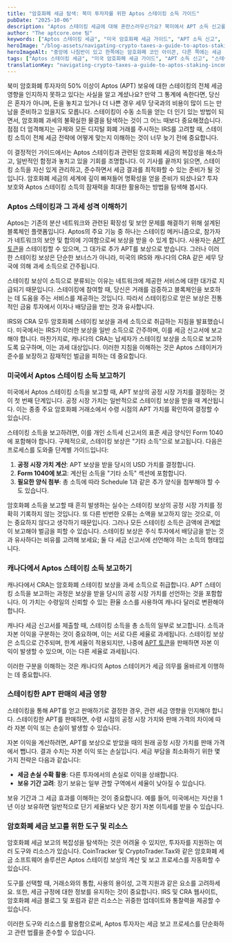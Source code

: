 ```yaml
---
title: "암호화폐 세금 탐색: 북미 투자자를 위한 Aptos 스테이킹 소득 가이드"
pubDate: "2025-10-06"
description: "Aptos 스테이킹 세금에 대해 혼란스러우신가요? 북미에서 APT 소득 신고를 마스터하기 위한 필수 팁을 지금 확인하세요—이 중요한 암호화폐 세금 가이드를 놓치지 마세요!"
author: "The aptcore.one 팀"
keywords: ["Aptos 스테이킹 세금", "미국 암호화폐 세금 가이드", "APT 소득 신고", "스테이킹 세금 영향"]
heroImage: "/blog-assets/navigating-crypto-taxes-a-guide-to-aptos-staking-income-for-north-american-investors.jpg"
heroImageAlt: "중앙에 나침반이 있고 한쪽에는 암호화폐 코인 아이콘, 다른 쪽에는 세금 문서 아이콘이 있는 일러스트레이션. 나침반은 안내를 상징하고, 암호화폐 코인은 디지털 화폐를, 세금 문서는 재정적 의무나 세금 준비를 나타냅니다."
tags: ["Aptos 스테이킹 세금", "미국 암호화폐 세금 가이드", "APT 소득 신고", "스테이킹 세금 영향"]
translationKey: "navigating-crypto-taxes-a-guide-to-aptos-staking-income-for-north-american-investors"
---
```


북미 암호화폐 투자자의 50% 이상이 Aptos (APT) 보유에 대한 스테이킹의 전체 세금 영향을 인지하지 못하고 있다는 사실을 알고 계셨나요? 만약 그 통계에 속한다면, 당신은 혼자가 아니며, 돈을 놓치고 있거나 더 나쁜 경우 세무 당국과의 비용이 많이 드는 만남을 준비하고 있을지도 모릅니다. 스테이킹이 수동 소득을 얻는 더 인기 있는 방법이 되면서, 암호화폐 과세의 불확실한 물결을 탐색하는 것이 그 어느 때보다 중요해졌습니다. 점점 더 엄격해지는 규제와 모든 디지털 화폐 거래를 주시하는 IRS를 고려할 때, 스테이킹 소득이 전체 세금 전략에 어떻게 맞는지 이해하는 것이 너무 늦기 전에 중요합니다.

이 결정적인 가이드에서는 Aptos 스테이킹과 관련된 암호화폐 세금의 복잡성을 해소하고, 일반적인 함정과 놓치고 있을 기회를 조명합니다. 이 기사를 끝까지 읽으면, 스테이킹 소득을 자신 있게 관리하고, 준수하면서 세금 결과를 최적화할 수 있는 준비가 될 것입니다. 암호화폐 세금의 세계에 깊이 빠져들어 명확성을 얻을 준비가 되셨나요? 투자 보호와 Aptos 스테이킹 소득의 잠재력을 최대한 활용하는 방법을 탐색해 봅시다.

### Aptos 스테이킹과 그 과세 성격 이해하기

Aptos는 기존의 분산 네트워크와 관련된 확장성 및 보안 문제를 해결하기 위해 설계된 블록체인 플랫폼입니다. Aptos의 주요 기능 중 하나는 스테이킹 메커니즘으로, 참가자가 네트워크의 보안 및 합의에 기여함으로써 보상을 받을 수 있게 합니다. 사용자는 [APT 토큰](https://aptoslabs.com/)을 스테이킹할 수 있으며, 그 대가로 추가 APT를 보상으로 받습니다. 그러나 이러한 스테이킹 보상은 단순한 보너스가 아니라, 미국의 IRS와 캐나다의 CRA 같은 세무 당국에 의해 과세 소득으로 간주됩니다.

스테이킹 보상이 소득으로 분류되는 이유는 네트워크에 제공한 서비스에 대한 대가로 지급되기 때문입니다. 스테이킹에 참여할 때, 당신은 거래를 검증하고 블록체인을 보호하는 데 도움을 주는 서비스를 제공하는 것입니다. 따라서 스테이킹으로 얻은 보상은 전통적인 금융 투자에서 이자나 배당금을 받는 것과 유사합니다.

IRS와 CRA 모두 암호화폐 스테이킹 보상을 과세 소득으로 취급하는 지침을 발표했습니다. 미국에서는 IRS가 이러한 보상을 일반 소득으로 간주하며, 이를 세금 신고서에 보고해야 합니다. 마찬가지로, 캐나다의 CRA는 납세자가 스테이킹 보상을 소득으로 보고하도록 요구하며, 이는 과세 대상입니다. 이러한 지침을 이해하는 것은 Aptos 스테이커가 준수를 보장하고 잠재적인 벌금을 피하는 데 중요합니다.

### 미국에서 Aptos 스테이킹 소득 보고하기

미국에서 Aptos 스테이킹 소득을 보고할 때, APT 보상의 공정 시장 가치를 결정하는 것이 첫 번째 단계입니다. 공정 시장 가치는 일반적으로 스테이킹 보상을 받을 때 계산됩니다. 이는 종종 주요 암호화폐 거래소에서 수령 시점의 APT 가치를 확인하여 결정할 수 있습니다.

스테이킹 소득을 보고하려면, 이를 개인 소득세 신고서의 표준 세금 양식인 Form 1040에 포함해야 합니다. 구체적으로, 스테이킹 보상은 "기타 소득"으로 보고됩니다. 다음은 프로세스를 도와줄 단계별 가이드입니다:

1. **공정 시장 가치 계산**: APT 보상을 받을 당시의 USD 가치를 결정합니다.
2. **Form 1040에 보고**: 계산된 소득을 "기타 소득" 섹션에 포함합니다.
3. **필요한 양식 첨부**: 총 소득에 따라 Schedule 1과 같은 추가 양식을 첨부해야 할 수도 있습니다.

암호화폐 소득을 보고할 때 흔히 발생하는 실수는 스테이킹 보상의 공정 시장 가치를 정확히 기록하지 않는 것입니다. 또 다른 빈번한 오류는 소액을 보고하지 않는 것으로, 이는 중요하지 않다고 생각하기 때문입니다. 그러나 모든 스테이킹 소득은 금액에 관계없이 보고해야 벌금을 피할 수 있습니다. 스테이킹 보상은 주식 투자에서 배당금을 받는 것과 유사하다는 비유를 고려해 보세요; 둘 다 세금 신고서에 선언해야 하는 소득의 형태입니다.

### 캐나다에서 Aptos 스테이킹 소득 보고하기

캐나다에서 CRA는 암호화폐 스테이킹 보상을 과세 소득으로 취급합니다. APT 스테이킹 소득을 보고하는 과정은 보상을 받을 당시의 공정 시장 가치를 선언하는 것을 포함합니다. 이 가치는 수령일의 신뢰할 수 있는 환율 소스를 사용하여 캐나다 달러로 변환해야 합니다.

캐나다 세금 신고서를 제출할 때, 스테이킹 소득을 총 소득의 일부로 보고합니다. 소득과 자본 이익을 구분하는 것이 중요하며, 이는 서로 다른 세율로 과세됩니다. 스테이킹 보상은 소득으로 간주되며, 한계 세율이 적용되지만, 나중에 [APT 토큰](https://aptoslabs.com/)을 판매하면 자본 이익이 발생할 수 있으며, 이는 다른 세율로 과세됩니다.

이러한 구분을 이해하는 것은 캐나다의 Aptos 스테이커가 세금 의무를 올바르게 이행하는 데 중요합니다.

### 스테이킹한 APT 판매의 세금 영향

스테이킹을 통해 APT를 얻고 판매하기로 결정한 경우, 관련 세금 영향을 인지해야 합니다. 스테이킹한 APT를 판매하면, 수령 시점의 공정 시장 가치와 판매 가격의 차이에 따라 자본 이익 또는 손실이 발생할 수 있습니다.

자본 이익을 계산하려면, APT를 보상으로 받았을 때의 원래 공정 시장 가치를 판매 가격에서 뺍니다. 결과 수치는 자본 이익 또는 손실입니다. 세금 부담을 최소화하기 위한 몇 가지 전략은 다음과 같습니다:

- **세금 손실 수확 활용**: 다른 투자에서의 손실로 이익을 상쇄합니다.
- **보유 기간 고려**: 장기 보유는 일부 관할 구역에서 세율이 낮아질 수 있습니다.

보유 기간과 그 세금 효과를 이해하는 것이 중요합니다. 예를 들어, 미국에서는 자산을 1년 이상 보유하면 일반적으로 단기 세율보다 낮은 장기 자본 이득세를 받을 수 있습니다.

### 암호화폐 세금 보고를 위한 도구 및 리소스

암호화폐 세금 보고의 복잡성을 탐색하는 것은 어려울 수 있지만, 투자자를 지원하는 여러 도구와 리소스가 있습니다. CoinTracker 및 CryptoTrader.Tax와 같은 암호화폐 세금 소프트웨어 솔루션은 Aptos 스테이킹 보상의 계산 및 보고 프로세스를 자동화할 수 있습니다.

도구를 선택할 때, 거래소와의 통합, 사용의 용이성, 고객 지원과 같은 요소를 고려하세요. 또한, 세금 규정에 대한 정보를 유지하는 것이 중요합니다. IRS 및 CRA 웹사이트, 암호화폐 세금 블로그 및 포럼과 같은 리소스는 귀중한 업데이트와 통찰력을 제공할 수 있습니다.

이러한 도구와 리소스를 활용함으로써, Aptos 투자자는 세금 보고 프로세스를 단순화하고 관련 법률을 준수할 수 있습니다.